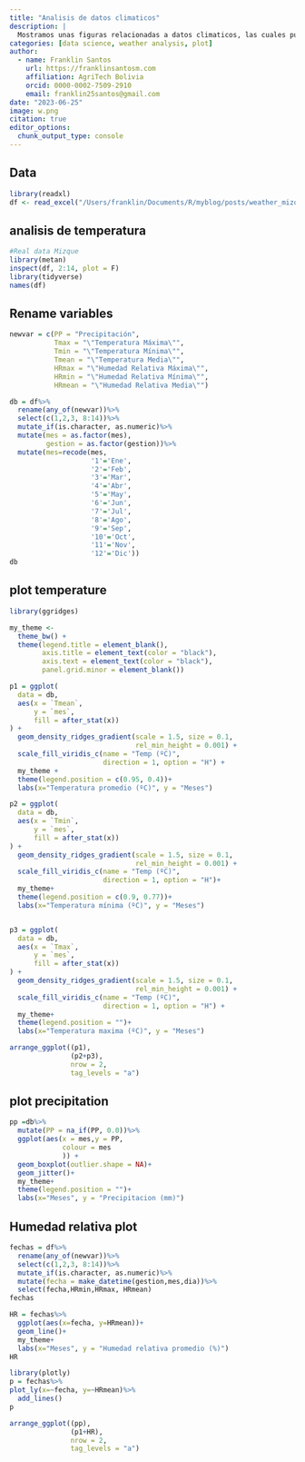 ```yaml
---
title: "Analisis de datos climaticos"
description: |
  Mostramos unas figuras relacionadas a datos climaticos, las cuales pueden ser utilizados para presentar en manuscritos.
categories: [data science, weather analysis, plot]
author:
  - name: Franklin Santos
    url: https://franklinsantosm.com
    affiliation: AgriTech Bolivia
    orcid: 0000-0002-7509-2910
    email: franklin25santos@gmail.com
date: "2023-06-25"
image: w.png
citation: true
editor_options: 
  chunk_output_type: console
---
```


```{=html}
<style>
body {
text-align: justify}
</style>
```

## Data

```r
library(readxl)
df <- read_excel("/Users/franklin/Documents/R/myblog/posts/weather_mizque/dato_diarios.xlsx")

```



## analisis de temperatura

```r
#Real data Mizque
library(metan)
inspect(df, 2:14, plot = F)
library(tidyverse)
names(df)
```

## Rename variables

```r
newvar = c(PP = "Precipitación", 
           Tmax = "\"Temperatura Máxima\"",
           Tmin = "\"Temperatura Mínima\"",
           Tmean = "\"Temperatura Media\"",
           HRmax = "\"Humedad Relativa Máxima\"",
           HRmin = "\"Humedad Relativa Mínima\"",
           HRmean = "\"Humedad Relativa Media\"")
```

```r
db = df%>%
  rename(any_of(newvar))%>%
  select(c(1,2,3, 8:14))%>%
  mutate_if(is.character, as.numeric)%>%
  mutate(mes = as.factor(mes), 
         gestion = as.factor(gestion))%>%
  mutate(mes=recode(mes, 
                    '1'='Ene', 
                    '2'='Feb',
                    '3'='Mar',
                    '4'='Abr',
                    '5'='May',
                    '6'='Jun',
                    '7'='Jul',
                    '8'='Ago',
                    '9'='Sep',
                    '10'='Oct',
                    '11'='Nov',
                    '12'='Dic'))
db  
```


## plot temperature

```r
library(ggridges)

my_theme <- 
  theme_bw() +
  theme(legend.title = element_blank(),
        axis.title = element_text(color = "black"),
        axis.text = element_text(color = "black"),
        panel.grid.minor = element_blank())

p1 = ggplot(
  data = db,
  aes(x = `Tmean`,
      y = `mes`,
      fill = after_stat(x))
) +
  geom_density_ridges_gradient(scale = 1.5, size = 0.1, 
                               rel_min_height = 0.001) +
  scale_fill_viridis_c(name = "Temp (ºC)", 
                       direction = 1, option = "H") +
  my_theme +
  theme(legend.position = c(0.95, 0.4))+
  labs(x="Temperatura promedio (ºC)", y = "Meses")

p2 = ggplot(
  data = db,
  aes(x = `Tmin`,
      y = `mes`,
      fill = after_stat(x))
) +
  geom_density_ridges_gradient(scale = 1.5, size = 0.1, 
                               rel_min_height = 0.001) +
  scale_fill_viridis_c(name = "Temp (ºC)", 
                       direction = 1, option = "H")+
  my_theme+
  theme(legend.position = c(0.9, 0.77))+
  labs(x="Temperatura mínima (ºC)", y = "Meses")


p3 = ggplot(
  data = db,
  aes(x = `Tmax`,
      y = `mes`,
      fill = after_stat(x))
) +
  geom_density_ridges_gradient(scale = 1.5, size = 0.1, 
                               rel_min_height = 0.001) +
  scale_fill_viridis_c(name = "Temp (ºC)", 
                       direction = 1, option = "H") +
  my_theme+
  theme(legend.position = "")+
  labs(x="Temperatura maxima (ºC)", y = "Meses")

arrange_ggplot((p1),
               (p2+p3),
               nrow = 2,
               tag_levels = "a")
```


## plot precipitation

```r
pp =db%>%
  mutate(PP = na_if(PP, 0.0))%>%
  ggplot(aes(x = mes,y = PP,
             colour = mes
             )) +
  geom_boxplot(outlier.shape = NA)+
  geom_jitter()+
  my_theme+
  theme(legend.position = "")+
  labs(x="Meses", y = "Precipitacion (mm)")
```


## Humedad relativa plot

```r
fechas = df%>%
  rename(any_of(newvar))%>%
  select(c(1,2,3, 8:14))%>%
  mutate_if(is.character, as.numeric)%>%
  mutate(fecha = make_datetime(gestion,mes,dia))%>%
  select(fecha,HRmin,HRmax, HRmean)
fechas
```


```r
HR = fechas%>%
  ggplot(aes(x=fecha, y=HRmean))+
  geom_line()+
  my_theme+
  labs(x="Meses", y = "Humedad relativa promedio (%)")
HR
```

```r
library(plotly)
p = fechas%>%
plot_ly(x=~fecha, y=~HRmean)%>%
  add_lines()
p
```

```r
arrange_ggplot((pp),
               (p1+HR),
               nrow = 2,
               tag_levels = "a")
```


    
    
